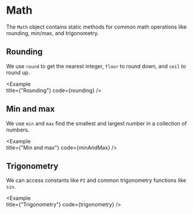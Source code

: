 
# Math

The `Math` object contains static methods for common math operations like rounding, min/max, and trigonometry.

## Rounding

We use `round` to get the nearest integer, `floor` to round down, and `ceil` to round up. 

<Example   
  title={"Rounding"}
  code={rounding}
/>

## Min and max

We use `min` and `max` find the smallest and largest number in a collection of numbers.

<Example   
  title={"Min and max"}
  code={minAndMax}
/>

## Trigonometry

We can access constants like `PI` and common trigonometry functions like `sin`.

<Example   
  title={"Trigonometry"}
  code={trigonometry}
/>